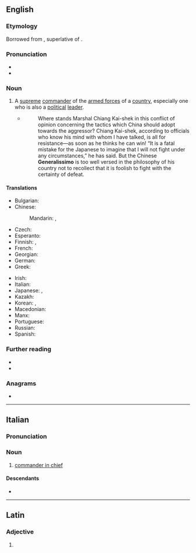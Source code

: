 {{also|generalíssimo}}
==English==

===Etymology===
Borrowed from {{bor|en|it|generalissimo}}, superlative of {{m|it|generale}}.

===Pronunciation===
* {{IPA|en|/ˌd͡ʒɛnəɹəˈliːsɪməʊ/|/ˌd͡ʒɛnəɹəˈlɪsɪməʊ/}}
* {{audio|en|LL-Q1860 (eng)-Vealhurl-generalissimo.wav|Audio (UK)}}

===Noun===
{{en-noun|s|generalissimi}}

# {{lb|en|military}} A [[supreme]] [[commander]] of the [[armed forces]] of a [[country]], especially one who is also a [[political]] [[leader]].
#* {{quote-book
|en
|url=https://archive.org/details/in.ernet.dli.2015.77451/
|year=1936
|title=The Far East Comes Nearer
|author=H. Hessell Tiltman
|publisher={{w|Jarrolds}}
|page=[https://archive.org/details/in.ernet.dli.2015.77451/page/n275 249]}}
#*:Where stands Marshal Chiang Kai-shek in this conflict of opinion concerning the tactics which China should adopt towards the aggressor? Chiang Kai-shek, according to officials who know his mind with whom I have talked, is all for resistance—as soon as he thinks he can win! “It is a fatal mistake for the Japanese to imagine that I will not fight under any circumstances,” he has said. But the Chinese '''Generalissimo''' is too well versed in the philosophy of his country not to recollect that it is foolish to fight with the certainty of defeat.

====Translations====
{{trans-top|supreme commander}}
* Bulgarian: {{t|bg|генерали́симус|m}}
* Chinese:
*: Mandarin: {{t+|cmn|大元帥}}, {{t+|cmn|大元帅|tr=dàyuánshuài}}
* Czech: {{t|cs|generalissimus|m}}
* Esperanto: {{t|eo|ĉefgeneralo}}
* Finnish: {{t|fi|generalissimo}}, {{t+|fi|generalissimus}}
* French: {{t+|fr|généralissime|m}}
* Georgian: {{t|ka|გენერალისიმუსი}}
* German: {{t|de|Generalissimus|m}}
* Greek: {{t+|el|αρχιστράτηγος|m}}
{{trans-mid}}
* Irish: {{t|ga|ardghinearál|m}}
* Italian: {{t|it|generalissimo|m}}
* Japanese: {{t+|ja|総統|tr=そうとう, sōtō}}, {{t+|ja|大元帥|tr=daigensui}}
* Kazakh: {{t|kk|генералиссимус}}
* Korean: {{t|ko|총통(總統)}}, {{t+|ko|대원수(大元帥)}}
* Macedonian: {{t|mk|генерали́симус|m}}
* Manx: {{t|gv|ard-chionfenee|m}}
* Portuguese: {{t+|pt|generalíssimo|m}}
* Russian: {{t+|ru|генерали́ссимус|m}}
* Spanish: {{t+|es|generalísimo|m}}
{{trans-bottom}}

===Further reading===
* {{pedia}}
* {{R:Lexico}}

===Anagrams===
* {{anagrams|en|a=aeegiilmnorss|mineralogises}}

{{topics|en|People}}

----

==Italian==

===Pronunciation===
{{it-pr|generalìssimo}}

===Noun===
{{it-noun|m}}

# [[commander in chief]]

====Descendants====
* {{desc|en|generalissimo|bor=1}}

----

==Latin==

===Adjective===
{{la-adj-form|generālissimō}}

# {{inflection of|la|generālissimus||dat//abl|m//n|s}}